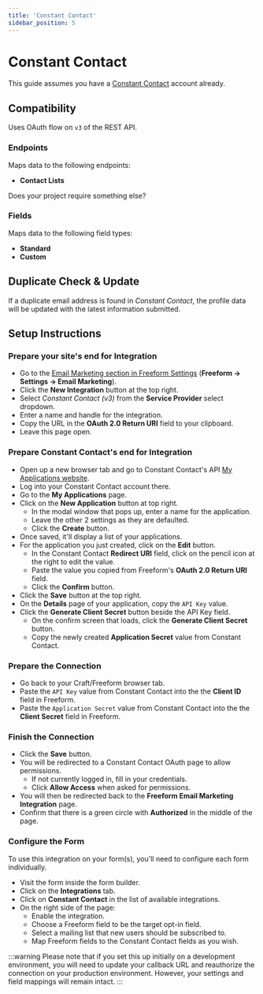 ```yaml
---
title: 'Constant Contact'
sidebar_position: 5
---
```



# Constant Contact<Badge type="pro" text="Pro" />

This guide assumes you have a [Constant Contact](https://www.constantcontact.com) account already.

## Compatibility

Uses OAuth flow on `v3` of the REST API.

### Endpoints

Maps data to the following endpoints:

- **Contact Lists**

Does your project require something else? &nbsp; <PrimaryButtonWithLink to='/support' label='Contact Us' />

### Fields

Maps data to the following field types:

- **Standard**
- **Custom**

## Duplicate Check & Update

If a duplicate email address is found in _Constant Contact_, the profile data will be updated with the latest information submitted.

## Setup Instructions

<VerticalStepWrapper>

<StepMarkdown>

### Prepare your site's end for Integration

- Go to the [Email Marketing section in Freeform Settings](../configuration/settings.mdx#email-marketing) (**Freeform → Settings → Email Marketing**).
- Click the **New Integration** button at the top right.
- Select _Constant Contact (v3)_ from the **Service Provider** select dropdown.
- Enter a name and handle for the integration.
- Copy the URL in the **OAuth 2.0 Return URI** field to your clipboard.
- Leave this page open.

</StepMarkdown>

<StepMarkdown>

### Prepare Constant Contact's end for Integration

- Open up a new browser tab and go to Constant Contact's API [My Applications website](https://app.constantcontact.com/pages/dma/portal/).
- Log into your Constant Contact account there.
- Go to the **My Applications** page.
- Click on the **New Application** button at top right.
    - In the modal window that pops up, enter a name for the application.
    - Leave the other 2 settings as they are defaulted.
    - Click the **Create** button.
- Once saved, it'll display a list of your applications.
- For the application you just created, click on the **Edit** button.
    - In the Constant Contact **Redirect URI** field, click on the pencil icon at the right to edit the value.
    - Paste the value you copied from Freeform's **OAuth 2.0 Return URI** field.
    - Click the **Confirm** button.
- Click the **Save** button at the top right.
- On the **Details** page of your application, copy the `API Key` value.
- Click the **Generate Client Secret** button beside the API Key field.
    - On the confirm screen that loads, click the **Generate Client Secret** button.
    - Copy the newly created **Application Secret** value from Constant Contact.

</StepMarkdown>

<StepMarkdown>

### Prepare the Connection

- Go back to your Craft/Freeform browser tab.
- Paste the `API Key` value from Constant Contact into the the **Client ID** field in Freeform.
- Paste the `Application Secret` value from Constant Contact into the the **Client Secret** field in Freeform.

</StepMarkdown>

<StepMarkdown>

### Finish the Connection

- Click the **Save** button.
- You will be redirected to a Constant Contact OAuth page to allow permissions.
  - If not currently logged in, fill in your credentials.
  - Click **Allow Access** when asked for permissions.
- You will then be redirected back to the **Freeform Email Marketing Integration** page.
- Confirm that there is a green circle with **Authorized** in the middle of the page.

</StepMarkdown>

<StepMarkdown>

### Configure the Form

To use this integration on your form(s), you'll need to configure each form individually.

- Visit the form inside the form builder.
- Click on the **Integrations** tab.
- Click on **Constant Contact** in the list of available integrations.
- On the right side of the page:
  - Enable the integration.
  - Choose a Freeform field to be the target opt-in field.
  - Select a mailing list that new users should be subscribed to.
  - Map Freeform fields to the Constant Contact fields as you wish.

</StepMarkdown>

</VerticalStepWrapper>

:::warning
Please note that if you set this up initially on a development environment, you will need to update your callback URL and reauthorize the connection on your production environment. However, your settings and field mappings will remain intact.
:::
